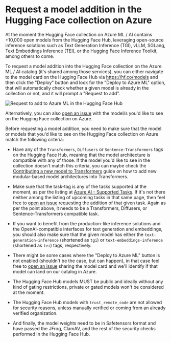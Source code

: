 # Request a model addition in the Hugging Face collection on Azure

At the moment the Hugging Face collection on Azure ML / AI contains +10,000 open models from the Hugging Face Hub, leveraging open-source inference solutions such as Text Generation Inference (TGI), vLLM, SGLang, Text Embeddings Inference (TEI), or the Hugging Face Inference Toolkit, among others to come.

To request a model addition into the Hugging Face collection on the Azure ML / AI catalog (it's shared among those services), you can either navigate to the model card on the Hugging Face Hub via https://hf.co/models and then click the "Deploy" button and look for the "Deploy to Azure ML" option, that will automatically check whether a given model is already in the collection or not, and it will prompt a "Request to add".

![Request to add to Azure ML in the Hugging Face Hub](https://huggingface.co/datasets/huggingface/documentation-images/resolve/main/microsoft-azure/request-to-add.png)

Alternatively, you can also [open an issue](https://github.com/huggingface/Microsoft-Azure/issues/new) with the model/s you'd like to see on the Hugging Face collection on Azure.

Before requesting a model addition, you need to make sure that the model or models that you'd like to see on the Hugging Face collection on Azure match the following criteria:

- Have any of the `Transformers`, `Diffusers` or `Sentence-Transformers` tags on the Hugging Face Hub, meaning that the model architecture is compatible with any of those. If the model you'd like to see in the collection doesn't match this criteria, you can maybe check the [Contributing a new model to Transformers](https://huggingface.co/docs/transformers/main/en/modular_transformers) guide on how to add new modular-based model architectures into Transformers.

- Make sure that the task-tag is any of the tasks supported at the moment, as per the listing at [Azure AI - Supported Tasks](../azure-ai/tasks). If it's not there neither among the listing of upcoming tasks in that same page, then feel free to [open an issue](https://github.com/huggingface/Microsoft-Azure/issues/new) requesting the addition of that given task. Again as per the point above, it needs to be a Transformers, Diffusers, or Sentence-Transformers compatible task.

- If you want to benefit from the production-like inference solutions and the OpenAI-compatible interfaces for text generation and embeddings, you should also make sure that the given model has either the `text-generation-inference` (shortened as `tgi`) or `text-embeddings-inference` (shortened as `tei`) tags, respectively.

- There might be some cases where the "Deploy to Azure ML" button is not enabled (shouldn't be the case, but can happen), in that case feel free to [open an issue](https://github.com/huggingface/Microsoft-Azure/issues/new) sharing the model card and we'll identify if that model can land on our catalog in Azure.

- The Hugging Face Hub models MUST be public and ideally without any kind of gating restrictions, private or gated models won't be considered at the moment.

- The Hugging Face Hub models with `trust_remote_code` are not allowed for security reasons, unless manually verified or coming from an already verified organization.

- And finally, the model weights need to be in Safetensors format and have passed the JFrog, ClamAV, and the rest of the security checks performed in the Hugging Face Hub.
